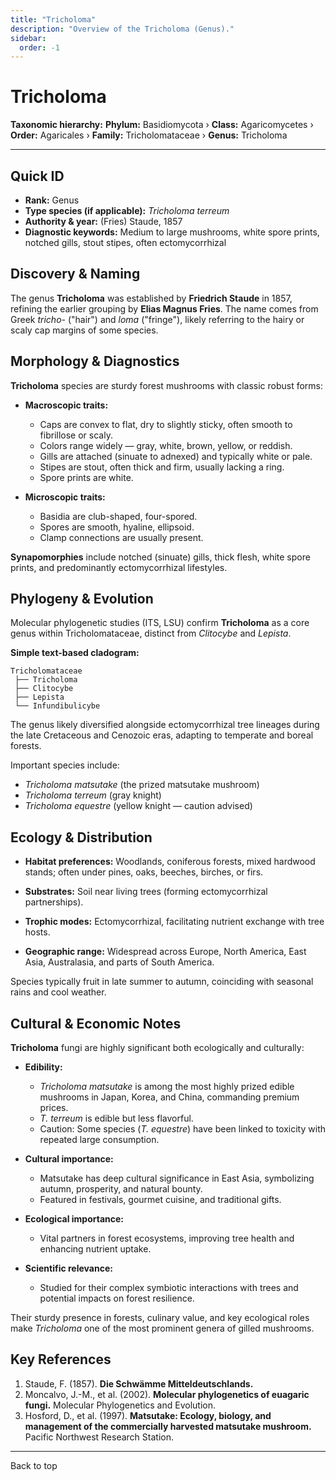 ```yaml
---
title: "Tricholoma"
description: "Overview of the Tricholoma (Genus)."
sidebar:
  order: -1
---
```



# Tricholoma <Badge variant="note" text="Genus" />

**Taxonomic hierarchy:** **Phylum:** Basidiomycota › **Class:** Agaricomycetes › **Order:** Agaricales › **Family:** Tricholomataceae › **Genus:** Tricholoma

---

## Quick ID
* **Rank:** Genus  
* **Type species (if applicable):** _Tricholoma terreum_  
* **Authority & year:** (Fries) Staude, 1857  
* **Diagnostic keywords:** Medium to large mushrooms, white spore prints, notched gills, stout stipes, often ectomycorrhizal  

## Discovery & Naming
The genus **Tricholoma** was established by **Friedrich Staude** in 1857, refining the earlier grouping by **Elias Magnus Fries**. The name comes from Greek _tricho-_ ("hair") and _loma_ ("fringe"), likely referring to the hairy or scaly cap margins of some species.

## Morphology & Diagnostics
**Tricholoma** species are sturdy forest mushrooms with classic robust forms:

- **Macroscopic traits:**
  - Caps are convex to flat, dry to slightly sticky, often smooth to fibrillose or scaly.
  - Colors range widely — gray, white, brown, yellow, or reddish.
  - Gills are attached (sinuate to adnexed) and typically white or pale.
  - Stipes are stout, often thick and firm, usually lacking a ring.
  - Spore prints are white.

- **Microscopic traits:**
  - Basidia are club-shaped, four-spored.
  - Spores are smooth, hyaline, ellipsoid.
  - Clamp connections are usually present.

**Synapomorphies** include notched (sinuate) gills, thick flesh, white spore prints, and predominantly ectomycorrhizal lifestyles.

## Phylogeny & Evolution
Molecular phylogenetic studies (ITS, LSU) confirm **Tricholoma** as a core genus within Tricholomataceae, distinct from _Clitocybe_ and _Lepista_.

**Simple text-based cladogram:**
```
Tricholomataceae
 ├── Tricholoma
 ├── Clitocybe
 ├── Lepista
 └── Infundibulicybe
```
The genus likely diversified alongside ectomycorrhizal tree lineages during the late Cretaceous and Cenozoic eras, adapting to temperate and boreal forests.

Important species include:

- _Tricholoma matsutake_ (the prized matsutake mushroom)
- _Tricholoma terreum_ (gray knight)
- _Tricholoma equestre_ (yellow knight — caution advised)

## Ecology & Distribution
- **Habitat preferences:** Woodlands, coniferous forests, mixed hardwood stands; often under pines, oaks, beeches, birches, or firs.
- **Substrates:** Soil near living trees (forming ectomycorrhizal partnerships).
- **Trophic modes:** Ectomycorrhizal, facilitating nutrient exchange with tree hosts.

- **Geographic range:** Widespread across Europe, North America, East Asia, Australasia, and parts of South America.

Species typically fruit in late summer to autumn, coinciding with seasonal rains and cool weather.

## Cultural & Economic Notes
**Tricholoma** fungi are highly significant both ecologically and culturally:

- **Edibility:**
  - _Tricholoma matsutake_ is among the most highly prized edible mushrooms in Japan, Korea, and China, commanding premium prices.
  - _T. terreum_ is edible but less flavorful.
  - Caution: Some species (_T. equestre_) have been linked to toxicity with repeated large consumption.

- **Cultural importance:**
  - Matsutake has deep cultural significance in East Asia, symbolizing autumn, prosperity, and natural bounty.
  - Featured in festivals, gourmet cuisine, and traditional gifts.

- **Ecological importance:**
  - Vital partners in forest ecosystems, improving tree health and enhancing nutrient uptake.

- **Scientific relevance:**
  - Studied for their complex symbiotic interactions with trees and potential impacts on forest resilience.

Their sturdy presence in forests, culinary value, and key ecological roles make _Tricholoma_ one of the most prominent genera of gilled mushrooms.

## Key References
1. Staude, F. (1857). **Die Schwämme Mitteldeutschlands.**  
2. Moncalvo, J.-M., et al. (2002). **Molecular phylogenetics of euagaric fungi.** Molecular Phylogenetics and Evolution.  
3. Hosford, D., et al. (1997). **Matsutake: Ecology, biology, and management of the commercially harvested matsutake mushroom.** Pacific Northwest Research Station.  

---

<LinkButton href="#top" variant="minimal" icon="arrow-up">
  Back to top
</LinkButton>
